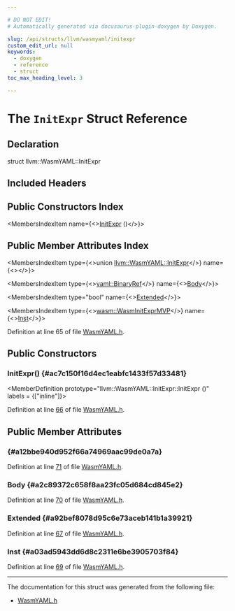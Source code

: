 ```yaml
---

# DO NOT EDIT!
# Automatically generated via docusaurus-plugin-doxygen by Doxygen.

slug: /api/structs/llvm/wasmyaml/initexpr
custom_edit_url: null
keywords:
  - doxygen
  - reference
  - struct
toc_max_heading_level: 3

---
```





# The `InitExpr` Struct Reference

<DoxygenPage pluginConfig={pluginConfig}>



## Declaration

<CodeBlock>struct llvm::WasmYAML::InitExpr</CodeBlock>

## Included Headers

<IncludesList>
<IncludesListItem
  filePath="llvm/ObjectYAML/WasmYAML.h"
  permalink="/docs/api/files/include/include/llvm/include/llvm/objectyaml/wasmyaml-h"
  isLocal="true" />
</IncludesList>

## Public Constructors Index

<MembersIndex>

<MembersIndexItem
  name={<><a href="#ac7c150f16d4ec1eabfc1433f57d33481">InitExpr</a> ()</>}>
</MembersIndexItem>

</MembersIndex>

## Public Member Attributes Index

<MembersIndex>

<MembersIndexItem
  type={<>union <a href="/docs/api/structs/llvm/wasmyaml/initexpr">llvm::WasmYAML::InitExpr</a></>}
  name={<><a href="#a12bbe940d952f66a74969aac99de0a7a"></a></>}>
</MembersIndexItem>

<MembersIndexItem
  type={<><a href="/docs/api/classes/llvm/yaml/binaryref">yaml::BinaryRef</a></>}
  name={<><a href="#a2c89372c658f8aa23fc05d684cd845e2">Body</a></>}>
</MembersIndexItem>

<MembersIndexItem
  type="bool"
  name={<><a href="#a92bef8078d95c6e73aceb141b1a39921">Extended</a></>}>
</MembersIndexItem>

<MembersIndexItem
  type={<><a href="/docs/api/structs/llvm/wasm/wasminitexprmvp">wasm::WasmInitExprMVP</a></>}
  name={<><a href="#a03ad5943dd6d8c2311e6be3905703f84">Inst</a></>}>
</MembersIndexItem>

</MembersIndex>


Definition at line 65 of file <a href="/docs/api/files/include/include/llvm/include/llvm/objectyaml/wasmyaml-h">WasmYAML.h</a>.

<SectionDefinition>

## Public Constructors

### InitExpr() {#ac7c150f16d4ec1eabfc1433f57d33481}

<MemberDefinition
  prototype="llvm::WasmYAML::InitExpr::InitExpr ()"
  labels = {["inline"]}>

Definition at line <a href="/docs/api/files/include/include/llvm/include/llvm/objectyaml/wasmyaml-h/#l00066">66</a> of file <a href="/docs/api/files/include/include/llvm/include/llvm/objectyaml/wasmyaml-h">WasmYAML.h</a>.
</MemberDefinition>

</SectionDefinition>

<SectionDefinition>

## Public Member Attributes

###  {#a12bbe940d952f66a74969aac99de0a7a}

<MemberDefinition
  prototype="union llvm::WasmYAML::InitExpr llvm::WasmYAML::InitExpr">

Definition at line <a href="/docs/api/files/include/include/llvm/include/llvm/objectyaml/wasmyaml-h/#l00071">71</a> of file <a href="/docs/api/files/include/include/llvm/include/llvm/objectyaml/wasmyaml-h">WasmYAML.h</a>.
</MemberDefinition>

### Body {#a2c89372c658f8aa23fc05d684cd845e2}

<MemberDefinition
  prototype="yaml::BinaryRef llvm::WasmYAML::InitExpr::Body">

Definition at line <a href="/docs/api/files/include/include/llvm/include/llvm/objectyaml/wasmyaml-h/#l00070">70</a> of file <a href="/docs/api/files/include/include/llvm/include/llvm/objectyaml/wasmyaml-h">WasmYAML.h</a>.
</MemberDefinition>

### Extended {#a92bef8078d95c6e73aceb141b1a39921}

<MemberDefinition
  prototype="bool llvm::WasmYAML::InitExpr::Extended">

Definition at line <a href="/docs/api/files/include/include/llvm/include/llvm/objectyaml/wasmyaml-h/#l00067">67</a> of file <a href="/docs/api/files/include/include/llvm/include/llvm/objectyaml/wasmyaml-h">WasmYAML.h</a>.
</MemberDefinition>

### Inst {#a03ad5943dd6d8c2311e6be3905703f84}

<MemberDefinition
  prototype="wasm::WasmInitExprMVP llvm::WasmYAML::InitExpr::Inst">

Definition at line <a href="/docs/api/files/include/include/llvm/include/llvm/objectyaml/wasmyaml-h/#l00069">69</a> of file <a href="/docs/api/files/include/include/llvm/include/llvm/objectyaml/wasmyaml-h">WasmYAML.h</a>.
</MemberDefinition>

</SectionDefinition>

<hr/>

The documentation for this struct was generated from the following file:

<ul>
<li><a href="/docs/api/files/include/include/llvm/include/llvm/objectyaml/wasmyaml-h">WasmYAML.h</a></li>
</ul>

</DoxygenPage>
